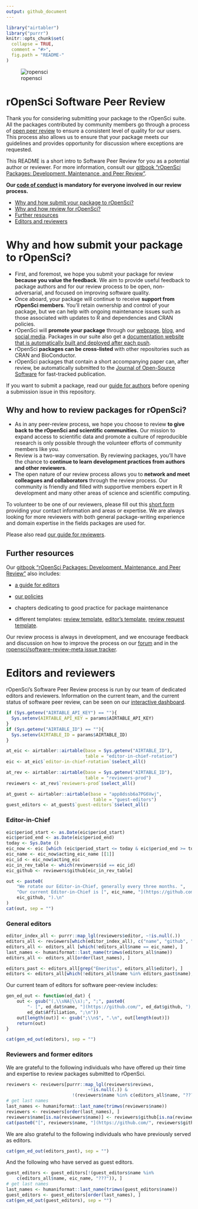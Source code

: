 ```yaml
---
output: github_document
---
```



```r
library("airtabler")
library("purrr")
knitr::opts_chunk$set(
  collapse = TRUE,
  comment = "#>",
  fig.path = "README-"
)
```

![ropensci](icon_lettering_color.png)

# rOpenSci Software Peer Review

<!-- README.md is generated from README.Rmd. Please edit that file -->

Thank you for considering submitting your package to the rOpenSci suite. All
the packages contributed by community members go through a process of [open peer review](https://ropensci.org/blog/2017/09/01/nf-softwarereview/) to ensure a consistent level of quality for our users. This process also allows us to ensure that your package meets our guidelines and provides opportunity for discussion where exceptions are requested. 

This README is a short intro to Software Peer Review  for you as a potential author or reviewer. For more information, consult our [gitbook "rOpenSci Packages: Development, Maintenance, and Peer Review"](https://devguide.ropensci.org/).

**Our [code of conduct](https://ropensci.org/code-of-conduct/) is mandatory for everyone involved in our review process.**

* [Why and how submit your package to rOpenSci?](#why-submit)
* [Why and how review for rOpenSci?](#why-review)
* [Further resources](#further)
* [Editors and reviewers](#editors)

# <a href="#why-submit" name="why-submit"></a>Why and how submit your package to rOpenSci?

-   First, and foremost, we hope you submit your package for review **because you
    value the feedback**.  We aim to provide useful feedback to package authors
    and for our review process to be open, non-adversarial, and focused on
    improving software quality.
-   Once aboard, your package will continue to receive **support from rOpenSci
    members**.  You'll retain ownership and control of your package, but we
    can help with ongoing maintenance issues such as those associated with
    updates to R and dependencies and CRAN policies.
-   rOpenSci will **promote your package** through our [webpage](https://ropensci.org/packages/), [blog](https://ropensci.org/blog/), and [social media](https://twitter.com/ropensci). Packages in our suite also get a [documentation website that is automatically built and deployed after each push](https://devguide.ropensci.org/building.html#docsropensci).
-   rOpenSci **packages can be cross-listed** with other repositories such as CRAN
    and BioConductor.
-   rOpenSci packages that contain a short accompanying paper can, after review,
    be automatically submitted to the
    [Journal of Open-Source Software](http://joss.theoj.org/) for fast-tracked
    publication.
    
If you want to submit a package, read our [guide for authors](https://devguide.ropensci.org/authors-guide.html) before opening a submission issue in this repository.

## <a href="#why-review" name="why-review"></a>Why and how to review packages for rOpenSci?

-   As in any peer-review process, we hope you choose to review **to give back
    to the rOpenSci and scientific communities.**  Our mission to expand
    access to scientific data and promote a culture of reproducible research
    is only possible through the volunteer efforts of community members like you.
-   Review is a two-way conversation. By reviewing packages, you'll have the
    chance to **continue to learn development practices from authors and
    other reviewers**.
-   The open nature of our review process allows you to **network and meet
    colleagues and collaborators** through the review process.  Our community
    is friendly and filled with supportive members expert in R development and
    many other areas of science and scientific computing.


To volunteer to be one of our reviewers, please fill out this [short form](https://ropensci.org/software-reviewer/) providing your contact information and areas or expertise. We are always looking for more reviewers with both general package-writing experience and domain expertise in the fields packages are used for.

Please also read [our guide for reviewers](https://devguide.ropensci.org/reviewerguide.html).

## <a href="#further" name="further"></a>Further resources

Our [gitbook "rOpenSci Packages: Development, Maintenance, and Peer Review"](https://devguide.ropensci.org/) also includes:

* [a guide for editors](https://devguide.ropensci.org/editorguide.html)

* [our policies](https://devguide.ropensci.org/policies.html)

* chapters dedicating to good practice for package maintenance

* different templates: [review template](https://devguide.ropensci.org/reviewtemplate.html), [editor's template](https://devguide.ropensci.org/editortemplate.html), [review request template](https://devguide.ropensci.org/reviewrequesttemplate.html).

Our review process is always in development, and we encourage feedback and discussion
on how to improve the process on our [forum](https://discuss.ropensci.org/) and in the [ropensci/software-review-meta issue tracker](https://github.com/ropensci/software-review-meta/issues).

# <a href="#editors" name="editors"></a> Editors and reviewers

rOpenSci's Software Peer Review process is run by our team of dedicated editors and reviewers.
Information on the current team, and the current status of software peer review, can be seen on our [interactive dashboard](https://ropensci-review-tools.github.io/dashboard/).

```r
if (Sys.getenv("AIRTABLE_API_KEY") == ""){
  Sys.setenv(AIRTABLE_API_KEY = params$AIRTABLE_API_KEY)
}
if (Sys.getenv("AIRTABLE_ID") == ""){
  Sys.setenv(AIRTABLE_ID = params$AIRTABLE_ID)
}

at_eic <- airtabler::airtable(base = Sys.getenv("AIRTABLE_ID"),
                              table = "editor-in-chief-rotation")
eic <- at_eic$`editor-in-chief-rotation`$select_all()

at_rev <- airtabler::airtable(base = Sys.getenv("AIRTABLE_ID"),
                              table = "reviewers-prod")
reviewers <- at_rev$`reviewers-prod`$select_all()

at_guest <- airtabler::airtable(base = "app8dssb6a7PG6Vwj",
                                 table = "guest-editors")
guest_editors <- at_guest$`guest-editors`$select_all()
```

### Editor-in-Chief

```r
eic$period_start <- as.Date(eic$period_start)
eic$period_end <- as.Date(eic$period_end)
today <- Sys.Date ()
eic_now <- eic [which (eic$period_start <= today & eic$period_end >= today), ]
eic_name <- eic_now$acting_eic_name [[1]]
eic_id <- eic_now$acting_eic
eic_in_rev_table <- which(reviewers$id == eic_id)
eic_github <- reviewers$github[eic_in_rev_table]

out <- paste0(
    "We rotate our Editor-in-Chief, generally every three months. ",
    "Our current Editor-in-Chief is [", eic_name, "](https://github.com/",
    eic_github, ").\n"
)
cat(out, sep = "")
```


### General editors

```r
editor_index_all <- purrr::map_lgl(reviewers$editor, ~!is.null(.))
editors_all <- reviewers[which(editor_index_all), c("name", "github", "Affiliation", "editor")]
editors_all <- editors_all [which(!editors_all$name == eic_name), ]
last_names <- humaniformat::last_name(trimws(editors_all$name))
editors_all <- editors_all[order(last_names), ]

editors_past <- editors_all[grep("Emeritus", editors_all$editor), ]
editors <- editors_all[which(!editors_all$name %in% editors_past$name), ]
```

Our current team of editors for software peer-review includes:

```r
gen_ed_out <- function(ed_dat) {
    out <- gsub("(,\\sNA|\\s);", ";", paste0(
        "- [", ed_dat$name, "](https://github.com/", ed_dat$github, "), ",
        ed_dat$Affiliation, ";\n"))
    out[length(out)] <- gsub(";\\n$", ".\n", out[length(out)])
    return(out)
}
```
```r
cat(gen_ed_out(editors), sep = "")
```

### Reviewers and former editors

We are grateful to the following individuals who have offered up their time and expertise to review packages submitted to rOpenSci.

```r
reviewers <- reviewers[purrr::map_lgl(reviewers$reviews, 
                               ~!is.null(.)) & 
                         !(reviewers$name %in% c(editors_all$name, "???")), ]
# get last names
last_names <- humaniformat::last_name(trimws(reviewers$name))
reviewers <- reviewers[order(last_names), ]
reviewers$name[is.na(reviewers$name)] <- reviewers$github[is.na(reviewers$name)]
cat(paste0("[", reviewers$name, "](https://github.com/", reviewers$github, ")", collapse = " \U00B7 "))
```

We are also grateful to the following individuals who have previously served as editors.

```r
cat(gen_ed_out(editors_past), sep = "")
```

And the following who have served as guest editors.

```r
guest_editors <- guest_editors[!(guest_editors$name %in%
    c(editors_all$name, eic_name, "???")), ]
# get last names
last_names <- humaniformat::last_name(trimws(guest_editors$name))
guest_editors <- guest_editors[order(last_names), ]
cat(gen_ed_out(guest_editors), sep = "")
```
